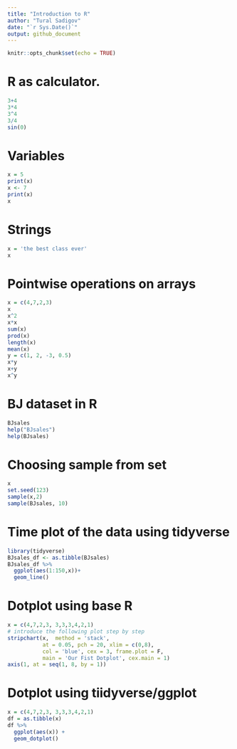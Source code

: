 ```yaml
---
title: "Introduction to R"
author: "Tural Sadigov"
date: "`r Sys.Date()`"
output: github_document
---
```


```r
knitr::opts_chunk$set(echo = TRUE)
```

# R as calculator.

```r
3+4
3*4
3^4
3/4
sin(0)
```

# Variables

```r
x = 5
print(x)
x <- 7
print(x)
x
```

# Strings

```r
x = 'the best class ever'
x
```

# Pointwise operations on arrays
```r
x = c(4,7,2,3)
x
x^2
x*x
sum(x)
prod(x)
length(x)
mean(x)
y = c(1, 2, -3, 0.5)
x*y
x+y
x^y
```

# BJ dataset in R
```r
BJsales
help("BJsales")
help(BJsales)
```
# Choosing sample from set
```r
x
set.seed(123)
sample(x,2)
sample(BJsales, 10)
```

# Time plot of the data using tidyverse
```r
library(tidyverse)
BJsales_df <- as.tibble(BJsales)
BJsales_df %>% 
  ggplot(aes(1:150,x))+
  geom_line()
```


# Dotplot using base R
```r
x = c(4,7,2,3, 3,3,3,4,2,1)
# introduce the following plot step by step
stripchart(x,  method = 'stack', 
           at = 0.05, pch = 20, xlim = c(0,8),
           col = 'blue', cex = 3, frame.plot = F,
           main = 'Our Fist Dotplot', cex.main = 1)
axis(1, at = seq(1, 8, by = 1))
```

# Dotplot using tiidyverse/ggplot

```r
x = c(4,7,2,3, 3,3,3,4,2,1)
df = as.tibble(x)
df %>% 
  ggplot(aes(x)) +
  geom_dotplot()
```




